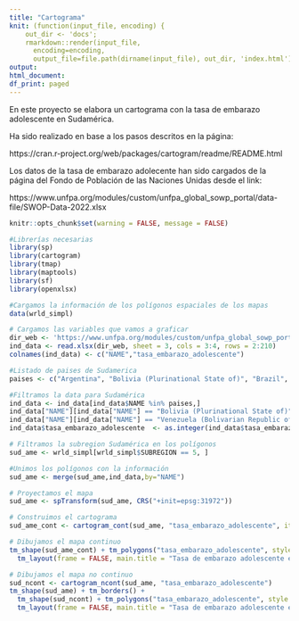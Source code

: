 ```yaml
---
title: "Cartograma"
knit: (function(input_file, encoding) {
    out_dir <- 'docs';
    rmarkdown::render(input_file,
      encoding=encoding,
      output_file=file.path(dirname(input_file), out_dir, 'index.html'))})
output:
html_document:
df_print: paged
---
```


En este proyecto se elabora un cartograma con la tasa de embarazo adolescente en Sudamérica.

Ha sido realizado en base a los pasos descritos en la página:

https://cran.r-project.org/web/packages/cartogram/readme/README.html

Los datos de la tasa de embarazo adolecente han sido cargados de la página del Fondo de Población de las Naciones Unidas desde el link: 

https://www.unfpa.org/modules/custom/unfpa_global_sowp_portal/data-file/SWOP-Data-2022.xlsx


```r
knitr::opts_chunk$set(warning = FALSE, message = FALSE) 
```

```r
#Librerías necesarias
library(sp)
library(cartogram)
library(tmap)
library(maptools)
library(sf)
library(openxlsx)

```

```r
#Cargamos la información de los polígonos espaciales de los mapas
data(wrld_simpl)
```

```r
# Cargamos las variables que vamos a graficar
dir_web <- 'https://www.unfpa.org/modules/custom/unfpa_global_sowp_portal/data-file/SWOP-Data-2022.xlsx'
ind_data <- read.xlsx(dir_web, sheet = 3, cols = 3:4, rows = 2:210)
colnames(ind_data) <- c("NAME","tasa_embarazo_adolescente")

#Listado de paises de Sudamerica
paises <- c("Argentina", "Bolivia (Plurinational State of)", "Brazil", "Chile", "Colombia", "Ecuador", "French Guiana", "Guyana", "Paraguay", "Peru", "Suriname", "Uruguay", "Venezuela (Bolivarian Republic of)")

#Filtramos la data para Sudamérica
ind_data <- ind_data[ind_data$NAME %in% paises,]
ind_data["NAME"][ind_data["NAME"] == "Bolivia (Plurinational State of)"] <- "Bolivia"
ind_data["NAME"][ind_data["NAME"] == "Venezuela (Bolivarian Republic of)"] <- "Venezuela"
ind_data$tasa_embarazo_adolescente  <- as.integer(ind_data$tasa_embarazo_adolescente)
```

```r
# Filtramos la subregion Sudamérica en los polígonos
sud_ame <- wrld_simpl[wrld_simpl$SUBREGION == 5, ]

```

```r
#Unimos los polígonos con la información
sud_ame <- merge(sud_ame,ind_data,by="NAME")

```

```r
# Proyectamos el mapa                                   
sud_ame <- spTransform(sud_ame, CRS("+init=epsg:31972"))

# Construimos el cartograma
sud_ame_cont <- cartogram_cont(sud_ame, "tasa_embarazo_adolescente", itermax = 4)

# Dibujamos el mapa continuo
tm_shape(sud_ame_cont) + tm_polygons("tasa_embarazo_adolescente", style = "jenks") +
  tm_layout(frame = FALSE, main.title = "Tasa de embarazo adolescente en Sudamérica", legend.position = c("left", "bottom"), main.title.size= 1)
```

```r
# Dibujamos el mapa no continuo
sud_ncont <- cartogram_ncont(sud_ame, "tasa_embarazo_adolescente")
tm_shape(sud_ame) + tm_borders() +
  tm_shape(sud_ncont) + tm_polygons("tasa_embarazo_adolescente", style = "jenks") +
  tm_layout(frame = FALSE, main.title = "Tasa de embarazo adolescente en Sudamérica", legend.position = c("left", "bottom"), main.title.size= 1)
```

